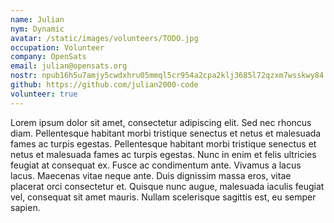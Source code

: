 ```yaml
---
name: Julian 
nym: Dynamic 
avatar: /static/images/volunteers/TODO.jpg
occupation: Volunteer
company: OpenSats
email: julian@opensats.org
nostr: npub16h5u7amjy5cwdxhru05mmql5cr954a2cpa2klj3685l72qzxm7wsskwy84
github: https://github.com/julian2000-code
volunteer: true
---
```


Lorem ipsum dolor sit amet, consectetur adipiscing elit. Sed nec rhoncus diam.
Pellentesque habitant morbi tristique senectus et netus et malesuada fames ac
turpis egestas. Pellentesque habitant morbi tristique senectus et netus et
malesuada fames ac turpis egestas. Nunc in enim et felis ultricies feugiat at
consequat ex. Fusce ac condimentum ante. Vivamus a lacus lacus. Maecenas vitae
neque ante. Duis dignissim massa eros, vitae placerat orci consectetur et.
Quisque nunc augue, malesuada iaculis feugiat vel, consequat sit amet mauris.
Nullam scelerisque sagittis est, eu semper sapien.
